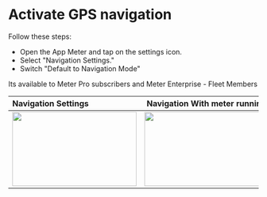  # Activate GPS navigation
Follow these steps:

* Open the App Meter and tap on the settings icon.
* Select "Navigation Settings."
* Switch "Default to Navigation Mode"

Its available to Meter Pro subscribers and Meter Enterprise - Fleet Members

| Navigation Settings        | Navigation With meter running|
|:--------------|:-----------:|
| <img height="150" src="https://www.meterapp.co/screenshots/Screenshot_1704214391.png" width="250"/>        |    <img height="150" src="https://www.meterapp.co/screenshots/Screenshot_1703617906.png" width="250"/>  |


